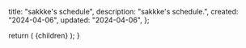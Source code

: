 
  title: "sakkke's schedule",
  description: "sakkke's schedule.",
  created: "2024-04-06",
  updated: "2024-04-06",
};

  return (
    <MdxLayout
      created={metadata.created}
      title={metadata.title}
      updated={metadata.updated}
    >
      {children}
    </MdxLayout>
  );
}
